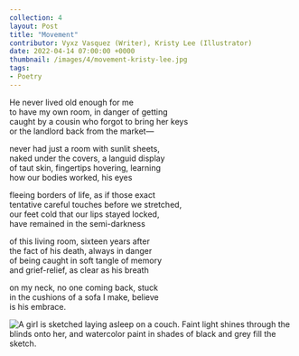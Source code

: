 ---
collection: 4
layout: Post
title: "Movement"
contributor: Vyxz Vasquez (Writer), Kristy Lee (Illustrator)
date: 2022-04-14 07:00:00 +0000
thumbnail: /images/4/movement-kristy-lee.jpg
tags: 
- Poetry
---
He never lived old enough for me<br />
to have my own room, in danger of getting<br />
caught by a cousin who forgot to bring her keys<br />
or the landlord back from the market—

never had just a room with sunlit sheets,<br />
naked under the covers, a languid display<br />
of taut skin, fingertips hovering, learning<br />
how our bodies worked, his eyes

fleeing borders of life, as if those exact<br />
tentative careful touches before we stretched, <br />
our feet cold that our lips stayed locked,<br />
have remained in the semi-darkness

of this living room, sixteen years after <br />
the fact of his death, always in danger <br />
of being caught in soft tangle of memory<br />
and grief-relief, as clear as his breath 

on my neck, no one coming back, stuck<br />
in the cushions of a sofa I make, believe<br />
is his embrace.

<img src="/images/4/movement-kristy-lee.jpg" 
    alt="A girl is sketched laying asleep on a couch. Faint light shines through the blinds onto her, and watercolor paint in shades of black and grey fill the sketch."
    class="w650" />